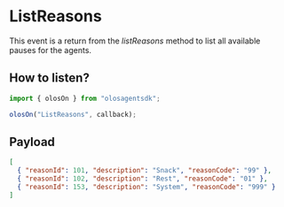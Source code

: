 # ListReasons

This event is a return from the _listReasons_ method to list all available pauses for the agents.

## How to listen?

```js copy
import { olosOn } from "olosagentsdk";

olosOn("ListReasons", callback);
```

## Payload

```json copy
[
  { "reasonId": 101, "description": "Snack", "reasonCode": "99" },
  { "reasonId": 102, "description": "Rest", "reasonCode": "01" },
  { "reasonId": 153, "description": "System", "reasonCode": "999" }
]
```

